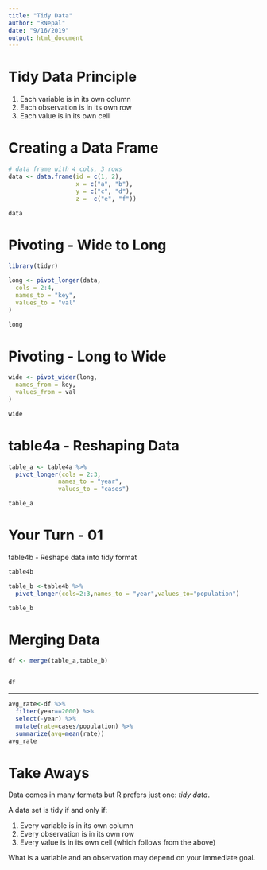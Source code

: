 ---
title: "Tidy Data"
author: "RNepal"
date: "9/16/2019"
output: html_document
---


<!-- This file is provided in Data Analysis with R bootcamp by R Nepal (www.rugnepal.org) -->

# Tidy Data Principle


1. Each variable is in its own column 
2. Each observation is in its own row
3. Each value is in its own cell

# Creating a Data Frame

```{r}
# data frame with 4 cols, 3 rows
data <- data.frame(id = c(1, 2), 
                   x = c("a", "b"),
                   y = c("c", "d"),
                   z =  c("e", "f"))

data
```

# Pivoting - Wide to Long

```{r}
library(tidyr)

long <- pivot_longer(data,
  cols = 2:4,
  names_to = "key",
  values_to = "val"
)

long

```


# Pivoting - Long to Wide

```{r}
wide <- pivot_wider(long,
  names_from = key,
  values_from = val
)

wide
```

# table4a - Reshaping Data

```{r}

table_a <- table4a %>% 
  pivot_longer(cols = 2:3, 
              names_to = "year", 
              values_to = "cases")

table_a
```

# Your Turn - 01

table4b - Reshape data into tidy format
```{r}
table4b
```


```{r}
table_b <-table4b %>% 
  pivot_longer(cols=2:3,names_to = "year",values_to="population")

table_b
```

# Merging Data

```{r}
df <- merge(table_a,table_b)


df
```



***

```{r}
avg_rate<-df %>% 
  filter(year==2000) %>% 
  select(-year) %>%
  mutate(rate=cases/population) %>% 
  summarize(avg=mean(rate)) 
avg_rate
```


# Take Aways

Data comes in many formats but R prefers just one: _tidy data_.

A data set is tidy if and only if:

1. Every variable is in its own column
2. Every observation is in its own row
3. Every value is in its own cell (which follows from the above)

What is a variable and an observation may depend on your immediate goal.
